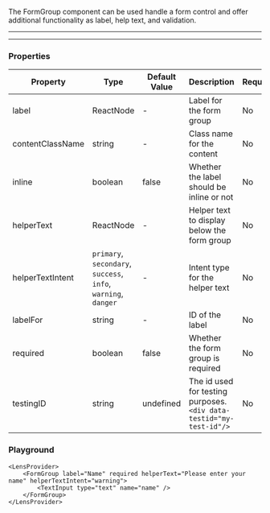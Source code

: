 
The FormGroup component can be used handle a form control and offer additional functionality as label, help text, and validation.


---

<LensProvider>
    <FormGroup label="Name" required helperText="Please enter your name" helperTextIntent="warning">
        <TextInput type="text" name="name" />
    </FormGroup>
</LensProvider>

---

### Properties

|Property|Type|Default Value|Description|Required|
|---|---|---|---|---|
|label|ReactNode|-|Label for the form group|No|
|contentClassName|string|-|Class name for the content|No|
|inline|boolean|false|Whether the label should be inline or not|No|
|helperText|ReactNode|-|Helper text to display below the form group|No|
|helperTextIntent|`primary`, `secondary`, `success`, <br/>`info`, `warning`, `danger`|-|Intent type for the helper text|No|
|labelFor|string|-|ID of the label|No|
|required|boolean|false|Whether the form group is required|No|
|testingID| string | undefined | The id used for testing purposes.<br/>`<div data-testid="my-test-id"/>` |No|

### Playground

```tsx live
<LensProvider>
    <FormGroup label="Name" required helperText="Please enter your name" helperTextIntent="warning">
        <TextInput type="text" name="name" />
    </FormGroup>
</LensProvider>
```